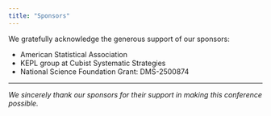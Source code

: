 ```yaml
---
title: "Sponsors"
---
```



We gratefully acknowledge the generous support of our sponsors:

- American Statistical Association
- KEPL group at Cubist Systematic Strategies
- National Science Foundation Grant: DMS-2500874


---

*We sincerely thank our sponsors for their support in making this conference possible.*